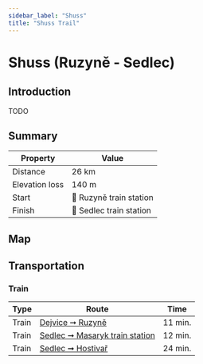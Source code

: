 ```yaml
---
sidebar_label: "Shuss"
title: "Shuss Trail"
---
```


# Shuss (Ruzyně - Sedlec)

## Introduction

TODO

## Summary

| Property | Value |
| --- | --- |
| Distance | 26 km |
| Elevation loss | 140 m |
| Start | 📍 Ruzyně train station |
| Finish | 📍 Sedlec train station |

## Map

<MapyCzEmbeddedPath id="dumejotuvo"></MapyCzEmbeddedPath>

## Transportation

### Train

| Type | Route | Time |
| --- | --- | --- |
| Train | [Dejvice ➞ Ruzyně](https://idos.idnes.cz/vlakyautobusymhdvse/spojeni/vysledky/?f=Praha-Dejvice&fc=100003&t=Praha-Ruzyn%C4%9B&tc=100003&direct=true&af=true&trt=150,151,152,153&fcs=3 "See timetable") | 11 min. |
| Train | [Sedlec ➞ Masaryk train station](https://idos.idnes.cz/vlakyautobusymhdvse/spojeni/vysledky/?f=Praha-Sedlec&fc=100003&t=Praha%20Masarykovo%20n.&tc=100003&direct=true&af=true&trt=150,151,152,153&fcs=3 "See timetable") | 12 min. |
| Train | [Sedlec ➞ Hostivař](https://idos.idnes.cz/vlakyautobusymhdvse/spojeni/vysledky/?f=Praha-Sedlec&fc=100003&t=Praha-Hostiva%C5%99&tc=100003&direct=true&af=true&trt=150,151,152,153&fcs=3 "See timetable") | 24 min. |
